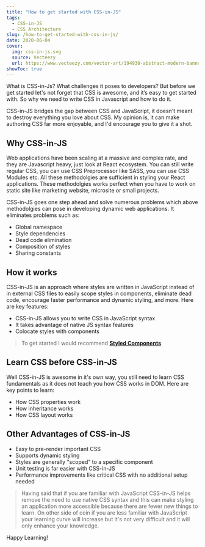 ```yaml
---
title: "How to get started with CSS-in-JS"
tags:
  - CSS-in-JS
  - CSS Architecture
slug: /how-to-get-started-with-css-in-js/
date: 2020-06-04
cover:
  img: css-in-js.svg
  source: Vecteezy
  url: https://www.vecteezy.com/vector-art/194930-abstract-modern-banner-theme-frame-background
showToc: true
---
```


What is CSS-in-Js? What challenges it poses to developers? But before we get started let's not forget that CSS is awesome, and it’s easy to get started with.
So why we need to write CSS in Javascript and how to do it.

CSS-in-JS bridges the gap between CSS and JavaScript, it doesn't meant to destroy everything you love about CSS. My opinion is, it can make authoring CSS far more enjoyable, and I'd encourage you to give it a shot.

## Why CSS-in-JS

Web applications have been scaling at a massive and complex rate, and they are Javascript heavy, just look at React ecosystem.
You can still write regular CSS, you can use CSS Preprocessor like SASS, you can use CSS Modules etc. All these methodolgies are sufficient in styling your React applications.
These methodolgies works perfect when you have to work on static site like marketing website, microsite or small projects.

CSS-in-JS goes one step ahead and solve numerous problems which above methodolgies can pose in developing dynamic web applications. It eliminates problems such as:
  * Global namespace
  * Style dependencies
  * Dead code elimination
  * Composition of styles
  * Sharing constants

## How it works
CSS-in-JS is an approach where styles are written in JavaScript instead of in external CSS files to easily scope styles in components, eliminate dead code, encourage faster performance and dynamic styling, and more.
Here are key features:
  * CSS-in-JS allows you to write CSS in JavaScript syntax
  * It takes advantage of native JS syntax features
  * Colocate styles with components

 > To get started I would recommend **<a href="https://styled-components.com/" target="_blank" rel="noopener noreferrer nofollow">Styled Components</a>**

## Learn CSS before CSS-in-JS

Well CSS-in-JS is awesome in it's own way, you still need to learn CSS fundamentals as it does not teach you how CSS works in DOM.
Here are key points to learn:
  * How CSS properties work
  * How inheritance works
  * How CSS layout works

## Other Advantages of CSS-in-JS
  * Easy to pre-render important CSS
  * Supports dynamic styling
  * Styles are generally "scoped" to a specific component
  * Unit testing is far easier with CSS-in-JS
  * Performance improvements like critical CSS with no additional setup needed

 > Having said that if you are familiar with JavaScript CSS-in-JS helps remove the need to use native CSS syntax and this can make styling an application more accessible because there are fewer new things to learn.
 On other side of coin if you are less familiar with JavaScript your learning curve will increase but it's not very difficult and it will only enhance your knowledge.

 Happy Learning!
